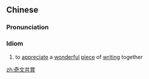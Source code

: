 {{also|奇文共赏}}
==Chinese==
{{zh-forms|s=奇文共赏}}

===Pronunciation===
{{zh-pron
|m=qíwéngòngshǎng
|cat=id
}}

===Idiom===
{{zh-idiom}}

# to [[appreciate]] a [[wonderful]] [[piece]] of [[writing]] together

[[zh:奇文共賞]]